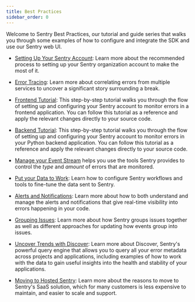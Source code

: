 ```yaml
---
title: Best Practices
sidebar_order: 0
---
```


Welcome to Sentry Best Practices, our tutorial and guide series that walks you through some examples of how to configure and integrate the SDK and use our Sentry web UI.

- [Setting Up Your Sentry Account](/product/sentry-basics/guides/getting-started/): Learn more about the recommended process to setting up your Sentry organization account to make the most of it.

- [Error Tracing](/product/sentry-basics/guides/error-tracing/): Learn more about correlating errors from multiple services to uncover a significant story surrounding a break.

- [Frontend Tutorial](/product/sentry-basics/guides/integrate-frontend): This step-by-step tutorial walks you through the flow of setting up and configuring your Sentry account to monitor errors in a frontend application. You can follow this tutorial as a reference and apply the relevant changes directly to your source code.

- [Backend Tutorial](/product/sentry-basics/guides/integrate-backend): This step-by-step tutorial walks you through the flow of setting up and configuring your Sentry account to monitor errors in your Python backend application. You can follow this tutorial as a reference and apply the relevant changes directly to your source code.

- [Manage your Event Stream](/accounts/quotas/manage-event-stream-guide/) helps you use the tools Sentry provides to control the _type_ and _amount_ of errors that are monitored.

- [Put your Data to Work](/product/sentry-basics/guides/enrich-data/): Learn how to configure Sentry workflows and tools to fine-tune the data sent to Sentry.

- [Alerts and Notifications](/product/sentry-basics/guides/alert-notifications/): Learn more about how to both understand and manage the alerts and notifications that give real-time visibility into errors happening in your code.

- [Grouping Issues](/product/sentry-basics/guides/grouping-and-fingerprints/): Learn more about how Sentry groups issues together as well as different approaches for updating how events group into issues.

- [Uncover Trends with Discover](/product/sentry-basics/guides/discover/): Learn more about Discover, Sentry's powerful query engine that allows you to query all your error metadata across projects and applications, including examples of how to work with the data to gain useful insights into the health and stability of your applications.

- [Moving to Hosted Sentry](/product/sentry-basics/guides/migration/): Learn more about the reasons to move to Sentry's SaaS solution, which for many customers is less expensive to maintain, and easier to scale and support.

